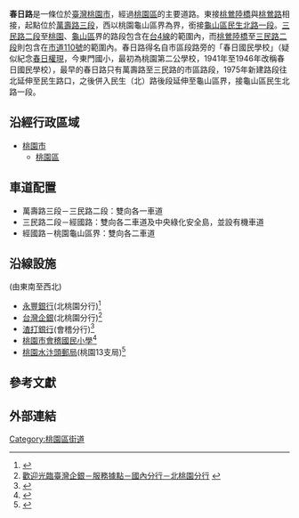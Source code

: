 {{Infobox TwRoad2
|bgcolorh=DARKGREEN
|colorh=white
|code=
|name=春日路
|enname=Chunri Road<br />[[File:TW_PHW4.svg|20px]][[File:TW_CHW110.svg|20px]]
|level=[[台4線|台4線]]的一部分、[[市道110號|市道110號]]的一部分
|speedhigh=
|length=4.65
|sec=
|lastext=
|line=
|start=[[萬壽路_(桃園市)|萬壽路三段]]
|end=桃園龜山區界，接[[民生北路一段|民生北路一段]]
|junc=[[萬壽路_(桃園市)|萬壽路三段]]<br/>[[File:TW_PHW1a.svg|20px]][[復興路_(桃園區)|復興路]]<br/>[[成功路_(桃園區)|成功路二段]]<br/>[[中山東路_(桃園區)|中山東路]]<br/>[[File:TW_PHW1.svg|20px]][[File:TW_PHW4.svg|20px]][[File:TW_CHW110.svg|20px]][[三民路_(桃園市)|三民路二段]]<br/>[[經國路_(桃園區)|經國路]]、[[慈文路_(桃園市)|慈文路]]<br/>[[大興西路|大興西路]]、[[大興路|大興路]]<br/>[[南平路_(桃園區)|南平路]]、[[健行路_(桃園區)|健行路]]<br/>[[莊敬路_(桃園區)|莊敬路]]
|left=民生北路一段
|leftlink=民生北路一段
|leftdirection=W
|right=桃鶯路
|rightlink=桃鶯路 (桃園區)
|rightdirection=E
}}

'''春日路'''是一條位於[[臺灣|臺灣]][[桃園市|桃園市]]，經過[[桃園區|桃園區]]的主要道路。東接[[桃鶯陸橋|桃鶯陸橋]]與[[桃鶯路_(桃園區)|桃鶯路]]相接，起點位於[[萬壽路_(桃園市)|萬壽路三段]]，西以桃園龜山區界為界，銜接[[龜山區|龜山區]][[民生北路一段|民生北路一段]]。[[三民路_(桃園區)|三民路二段]]至[[桃園區|桃園]]、[[龜山區|龜山區]]界的路段包含在[[台4線|台4線]]的範圍內，而[[桃鶯陸橋|桃鶯陸橋]]至[[三民路_(桃園區)|三民路二段]]則包含在[[市道110號|市道110號]]的範圍內。春日路得名自市區段路旁的「春日國民學校」（疑似紀念[[春日權現|春日權現]]，今東門國小，最初為桃園第二公學校，1941年至1946年改稱春日國民學校），最早的春日路只有萬壽路至三民路的市區路段，1975年新建路段往北延伸至民生路口，之後併入民生（北）路後段延伸至龜山區界，接龜山區民生北路一段。

==沿經行政區域==
*[[桃園市|桃園市]]
**[[桃園區|桃園區]]

==車道配置==
*萬壽路三段－三民路二段：雙向各一車道
*三民路二段－經國路：雙向各二車道及中央綠化安全島，並設有機車道
*經國路－桃園龜山區界：雙向各二車道

==沿線設施==
(由東南至西北)
*[[永豐銀行|永豐銀行]](北桃園分行)<ref>{{Cite web |url=https://mma.sinopac.com/MMA7txt/CustomerService/BranchService/mma_branch.html |title=永豐銀行MMA金融交易網(行動網頁版)－營業據點 |access-date=2015-03-11 |archive-date=2018-09-21 |archive-url=https://web.archive.org/web/20180921052508/https://mma.sinopac.com/MMA7txt/CustomerService/BranchService/mma_branch.html |dead-url=no }}</ref>
*[[台灣企銀|台灣企銀]](北桃園分行)<ref>[http://www.tbb.com.tw/wps/wcm/connect/TBBInternet/index/aboutTBB/e04/e0401/e040103/e040103002 歡迎光臨臺灣企銀－服務據點－國內分行－北桃園分行] {{webarchive|url=https://web.archive.org/web/20141110222021/http://www.tbb.com.tw/wps/wcm/connect/TBBInternet/index/aboutTBB/e04/e0401/e040103/e040103002 |date=2014-11-10 }}</ref>
*[[渣打銀行|渣打銀行]](會稽分行)<ref>{{Cite web |url=http://www.standardchartered.com.tw/locator/branch-table.asp |title=渣打國際商業銀行－服務據點 |accessdate=2015-03-11 |archive-date=2016-03-15 |archive-url=https://web.archive.org/web/20160315203158/http://www.standardchartered.com.tw/locator/branch-table.asp |dead-url=no }}</ref>
*[[桃園市會稽國民小學|桃園市會稽國民小學]]<ref>{{Cite web |url=http://www.gjes.tyc.edu.tw/ |title=~ 桃園縣會稽國小~  |accessdate=2015-03-11 |archive-date=2015-10-26 |archive-url=https://web.archive.org/web/20151026065847/http://www.gjes.tyc.edu.tw/ |dead-url=no }}</ref>
*[[桃園水汴頭郵局|桃園水汴頭郵局]](桃園13支局)<ref>{{Cite web |url=http://www.post.gov.tw/post/internet/I_location/post.jsp?ID=1302&prsb_no=012113-1 |title=中華郵政全球資訊網－桃園水汴頭郵局(桃園13支局) |access-date=2015-03-11 |archive-date=2017-06-13 |archive-url=https://web.archive.org/web/20170613132948/http://www.post.gov.tw/post/internet/I_location/post.jsp?ID=1302&prsb_no=012113-1 |dead-url=no }}</ref>

==參考文獻==
{{reflist}}

==外部連結==
{{桃園市桃園區重要道路}}

[[Category:桃園區街道|Category:桃園區街道]]